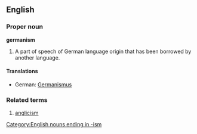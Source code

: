 {{wikipedia}}
==English==
===Proper noun===
'''germanism'''
# A part of speech of German language origin that has been borrowed by another language.
====Translations====
*German: [[Germanismus]] {{m}}

===Related terms===
# [[anglicism]]
[[Category:English nouns ending in -ism]]